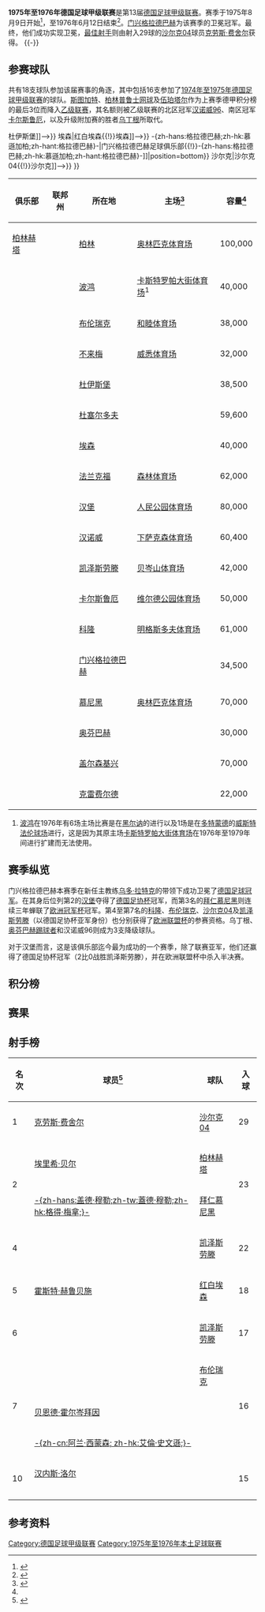 {{noteTA
|G1=足球
|G2=德甲
|G3=uefa
}}
{{Infobox football league season
| competition                = [[德国足球甲级联赛|德国足球甲级联赛]]
| season                     = 1975–76
| winners                    = [[门兴格拉德巴赫足球俱乐部|-{zh-hans:格拉德巴赫;zh-hk:慕遜加柏;zh-hant:格拉德巴赫}-]]<small>（第 4 次夺冠）</small>
| relegated                  = [[乌丁根足球俱乐部|乌丁根]]、[[奥芬巴赫踢球者|奥芬巴赫踢球者]]、<br>[[汉诺威96|汉诺威96]]
| continentalcup1            = [[1976–77年欧洲冠军杯|欧洲冠军杯]]
| continentalcup1 qualifiers = [[门兴格拉德巴赫足球俱乐部|-{zh-hans:格拉德巴赫;zh-hk:慕遜加柏;zh-hant:格拉德巴赫}-]]、<br>[[拜仁慕尼黑|拜仁慕尼黑]]<small>（卫冕冠军）</small>
| continentalcup2            = [[1976–77年欧洲优胜者杯|欧洲优胜者杯]]
| continentalcup2 qualifiers = [[汉堡足球俱乐部|汉堡]]
| continentalcup3            = [[1976–77年歐洲足協盃|欧洲联盟杯]]
| continentalcup3 qualifiers = [[科隆足球俱乐部|科隆]]、[[布伦瑞克足球俱乐部|布伦瑞克]]、[[沙尔克04|沙尔克04]]、<br>[[凯泽斯劳滕足球俱乐部|凯泽斯劳滕]]
| league topscorer           = [[克劳斯·费舍尔|克劳斯·费舍尔]]<small>（29球）</small>
| biggest home win           = [[法兰克福足球俱乐部|法兰克福]] 6–0 [[波鸿足球俱乐部|波鸿]]<br>[[法兰克福足球俱乐部|法兰克福]] 6–0 [[拜仁慕尼黑|拜仁慕尼黑]]
| biggest away win           = [[乌丁根足球俱乐部|乌丁根]] 0–5 [[法兰克福足球俱乐部|法兰克福]]
| highest scoring            = [[拜仁慕尼黑|拜仁慕尼黑]] 7–4 [[柏林赫塔|柏林赫塔]]
| matches                    = 306
| total goals                = 1009
| attendance                 = 7093100
| prevseason                 = [[1974年至1975年德国足球甲级联赛|1974–75]]
| nextseason                 = [[1976年至1977年德国足球甲级联赛|1976–77]]
}}
'''1975年至1976年德国足球甲级联赛'''是第13届[[德国足球甲级联赛|德国足球甲级联赛]]。赛季于1975年8月9日开始<ref>{{de}}{{cite web|url=http://www.dfb.de/index.php?id=329686|title=Schedule Round 1|publisher=DFB|deadurl=yes|archiveurl=https://web.archive.org/web/20110608081759/http://www.dfb.de/index.php?id=329686|archivedate=2011-06-08|accessdate=2014-10-13}}</ref>，至1976年6月12日结束<ref>{{de}}{{cite web|url=http://www.dfb.de/index.php?id=330048|title=Archive 1975/1976 Round 34|publisher=DFB|deadurl=yes|archiveurl=https://web.archive.org/web/20110608081815/http://www.dfb.de/index.php?id=330048|archivedate=2011-06-08|accessdate=2014-10-13}}</ref>。[[门兴格拉德巴赫足球俱乐部|门兴格拉德巴赫]]为该赛季的卫冕冠军。最终，他们成功实现卫冕，[[德国足球甲级联赛最佳射手|最佳射手]]则由射入29球的[[沙尔克04|沙尔克04]]球员[[克劳斯·费舍尔|克劳斯·费舍尔]]获得。
{{TOC left}}
{{-}}

==参赛球队==
共有18支球队参加该届赛事的角逐，其中包括16支参加了[[1974年至1975年德国足球甲级联赛|1974年至1975年德国足球甲级联赛]]的球队。[[斯图加特足球俱乐部|斯图加特]]、[[柏林普鲁士网球|柏林普鲁士网球]]及[[伍珀塔尔足球俱乐部|伍珀塔尔]]作为上赛季德甲积分榜的最后3位而降入[[德国足球乙级联赛|乙级联赛]]，其名额则被乙级联赛的北区冠军[[汉诺威96|汉诺威96]]、南区冠军[[卡尔斯鲁厄足球俱乐部|卡尔斯鲁厄]]，以及升级附加赛的胜者[[烏丁根足球俱樂部|乌丁根]]所取代。

{{Location map+ |FRG and West Berlin |width=375 |float=right |caption=1974-75赛季德甲联赛球队分布图 |places=
{{Location map~ |FRG and West Berlin |lat=52.511274|long=13.242632|label=[[柏林赫塔|柏林赫塔]] |position=left}}
{{Location map~ |FRG and West Berlin |lat=51.482987|long=7.211397 |label=<small>[[波鸿足球俱乐部|波鸿]]</small> }}
{{Location map~ |FRG and West Berlin |lat=52.290116|long=10.521575|label=[[布伦瑞克足球俱乐部|布伦瑞克]]|position=bottom}}
{{Location map~ |FRG and West Berlin |lat=53.065337|long=8.836722 |label=[[云达不来梅|云达不来梅]] |position=left}}
{{Location map~ |FRG and West Berlin |lat=51.409033|long=6.778664 |label=<!--[[杜伊斯堡足球俱乐部{{!}}杜伊斯堡|杜伊斯堡足球俱乐部{{!}}杜伊斯堡]]-->}}
{{Location map~ |FRG and West Berlin |lat=51.261593|long=6.733204 |label=<small>[[杜塞尔多夫足球俱乐部|杜塞尔多夫]]</small> |position=right}}
{{Location map~ |FRG and West Berlin |lat=51.485833|long=6.977778 |label=<!--[[红白埃森{{!}}埃森|红白埃森{{!}}埃森]]-->}}
{{Location map~ |FRG and West Berlin |lat=50.069206|long=8.644234 |label=[[法兰克福足球俱乐部|法兰克福]] |position=left}}
{{Location map~ |FRG and West Berlin |lat=53.587095|long=9.898711 |label=[[汉堡足球俱乐部|汉堡]] |position=left}}
{{Location map~ |FRG and West Berlin |lat=52.360771|long=9.730700|label=[[汉诺威96|汉诺威]]|position=left}}
{{Location map~ |FRG and West Berlin |lat=49.434705|long=7.776408 |label=[[凯泽斯劳滕足球俱乐部|凯泽斯劳滕]]}}
{{Location map~ |FRG and West Berlin |lat=49.021176|long=8.413021|label=[[卡尔斯鲁厄足球俱乐部|卡尔斯鲁厄]]}}
{{Location map~ |FRG and West Berlin |lat=50.933224|long=6.874697 |label=<small>[[科隆足球俱乐部|科隆]]</small>|position=bottom}}
{{Location map~ |FRG and West Berlin |lat=51.208908|long=6.439549 |label=<small>[[门兴格拉德巴赫足球俱乐部{{!}}-{zh-hans:格拉德巴赫;zh-hk:慕遜加柏;zh-hant:格拉德巴赫}-|门兴格拉德巴赫足球俱乐部{{!}}-{zh-hans:格拉德巴赫;zh-hk:慕遜加柏;zh-hant:格拉德巴赫}-]]</small>|position=bottom}}
{{Location map~ |FRG and West Berlin |lat=48.110950|long=11.574578|label=[[拜仁慕尼黑|拜仁慕尼黑]]}}
{{Location map~ |FRG and West Berlin |lat=50.094664|long=8.798746|label=[[奥芬巴赫踢球者|奥芬巴赫]]}}
{{Location map~ |FRG and West Berlin |lat=51.529752|long=7.079809 |label=<!--[[沙尔克04{{!}}沙尔克|沙尔克04{{!}}沙尔克]]-->}}
{{Location map~ |FRG and West Berlin |lat=51.338858|long=6.603603 |label=<small>[[乌丁根足球俱乐部|乌丁根]]</small>|position=left}}
<!--DISPLAY FIXES FOR RUHR AREA TEAMS-->
{{Location map~ |FRG and West Berlin |mark=TransparentPlaceholder.png |lat=51.32 |long=6.78 |label=<small>[[杜伊斯堡足球俱乐部|杜伊斯堡]]</small> |position=left}}
{{Location map~ |FRG and West Berlin |mark=TransparentPlaceholder.png |lat=51.56 |long=7.14 |label=<small>[[红白埃森|埃森]]</small> |position=left}}
{{Location map~ |FRG and West Berlin |mark=TransparentPlaceholder.png |lat=51.61 |long=6.92 |label=<small>[[沙尔克04|沙尔克04]]</small>}}
}}
{| class="wikitable sortable"
|-
! 俱乐部
! 联邦州
! 所在地
! 主场<ref name="Vereinslexikon">{{de}}{{cite book|last=Grüne|first=Hardy|title=Enzyklopädie des deutschen Ligafußballs, Band 7: Vereinslexikon|publisher=AGON Sportverlag|location=Kassel|year=2001|isbn=3-89784-147-9}}</ref>
! 容量<ref name="Vereinslexikon" />
|-
| [[柏林赫塔|柏林赫塔]]
| {{flag|Berlin}}
| [[柏林|柏林]]
| [[柏林奥林匹克体育场|奥林匹克体育场]]
| 100,000
|-
| {{sort|Bochum|[[波鸿足球俱乐部|波鸿]]}}
| {{flag|North Rhine-Westphalia}}
| [[波鸿|波鸿]]
| [[鲁尔球场|卡斯特罗帕大街体育场]]<sup>1</sup>
| 40,000
|-
| {{sort|Braunschweig|[[布伦瑞克足球俱乐部|布伦瑞克]]}}
| {{flag|Lower Saxony}}
| [[布伦瑞克|布伦瑞克]]
| [[和睦体育场|和睦体育场]]
| 38,000
|-
| {{sort|Bremen|[[云达不来梅|云达不来梅]]}}
| {{flag|Bremen|name=Bremen (state)}}
| [[不来梅|不来梅]]
| [[威悉体育场|威悉体育场]]
| 32,000
|-
| {{sort|Duisburg|[[杜伊斯堡足球俱乐部|杜伊斯堡]]}}
| {{flag|North Rhine-Westphalia}}
| [[杜伊斯堡|杜伊斯堡]]
| {{link-de|维道体育场|Wedaustadion}}
| 38,500
|-
| {{sort|Düsseldorf|[[杜塞尔多夫足球俱乐部|杜塞尔多夫]]}}
| {{flag|North Rhine-Westphalia}}
| [[杜塞尔多夫|杜塞尔多夫]]
| {{link-de|莱茵体育场|Rheinstadion}}
| 59,600
|-
| {{sort|Essen|[[红白埃森|红白埃森]]}}
| {{flag|North Rhine-Westphalia}}
| [[埃森|埃森]]
| {{link-de|格奥尔格·梅尔彻斯体育场|Georg-Melches-Stadion}}
| 40,000
|-
| {{sort|Frankfurt|[[法兰克福足球俱乐部|法兰克福]]}}
| {{flag|Hesse}}
| [[法兰克福|法兰克福]]
| [[商业银行竞技场|森林体育场]]
| 62,000
|-
| {{sort|Hamburg|[[汉堡足球俱乐部|汉堡]]}}
| {{flag|Hamburg}}
| [[汉堡|汉堡]]
| [[人民公园体育场|人民公园体育场]]
| 80,000
|-
| {{sort|Hannover|[[汉诺威96|汉诺威96]]}}
| {{flag|Lower Saxony}}
| [[汉诺威|汉诺威]]
| [[下萨克森体育场|下萨克森体育场]]
| 60,400
|-
| {{sort|Kaiserslautern|[[凯泽斯劳滕足球俱乐部|凯泽斯劳滕]]}}
| {{flag|Rhineland-Palatinate}}
| [[凯泽斯劳滕|凯泽斯劳滕]]
| [[弗里茨·瓦尔特体育场|贝岑山体育场]]
| 42,000
|-
| {{sort|Karlsruhe|[[卡尔斯鲁厄足球俱乐部|卡尔斯鲁厄]]}}
|{{flag|Baden-Württemberg}}
| [[卡尔斯鲁厄|卡尔斯鲁厄]]
| [[维尔德公园体育场|维尔德公园体育场]]
| 50,000
|-
| {{sort|Köln|[[科隆足球俱乐部|科隆]]}}
| {{flag|North Rhine-Westphalia}}
| [[科隆|科隆]]
| [[莱茵能源球场|明格斯多夫体育场]]
| 61,000
|-
| {{sort|Mönchengladbach|[[门兴格拉德巴赫足球俱乐部|门兴格拉德巴赫]]}}
| {{flag|North Rhine-Westphalia}}
| [[门兴格拉德巴赫|门兴格拉德巴赫]]
| {{link-de|博克尔山体育场|Bökelbergstadion}}
| 34,500
|-
| {{sort|München Bayern|[[拜仁慕尼黑|拜仁慕尼黑]]}}
| {{flag|Bavaria}}
| [[慕尼黑|慕尼黑]]
| [[慕尼黑奥林匹克体育场|奥林匹克体育场]]
| 70,000
|-
| {{sort|Neunkirchen|[[奥芬巴赫踢球者|奥芬巴赫踢球者]]}}
|{{flag|Hesse}}
| [[奥芬巴赫|奥芬巴赫]]
| {{link-de|比伯山麓体育场|Stadion am Bieberer Berg}}
| 30,000
|-
| {{sort|Schalke|[[沙尔克04|沙尔克04]]}}
| {{flag|North Rhine-Westphalia}}
| [[盖尔森基兴|盖尔森基兴]]
| {{link-de|公园体育场|Parkstadion}}
| 70,000
|-
| {{sort|Uerdingen|[[乌丁根足球俱乐部|乌丁根]]}}
| {{flag|North Rhine-Westphalia}}
| [[克雷费尔德|克雷费尔德]]
| {{link-de|格罗滕堡体育场|Grotenburg-Stadion}}
| 22,000
|}

#[[波鸿足球俱乐部|波鸿]]在1976年有6场主场比赛是在[[黑尔讷|黑尔讷]]的{{link-en|斯特伦克德城堡体育场|Stadion am Schloss Strünkede}}进行以及1场是在[[多特蒙德|多特蒙德]]的[[威斯特法伦球场|威斯特法伦球场]]进行，这是因为其原主场[[鲁尔球场|卡斯特罗帕大街体育场]]在1976年至1979年间进行扩建而无法使用。

==赛季纵览==
门兴格拉德巴赫本赛季在新任主教练[[乌多·拉特克|乌多·拉特克]]的带领下成功卫冕了[[德国足球冠军|德国足球冠军]]。在其身后位列第2的[[汉堡足球俱乐部|汉堡]]夺得了[[德国足协杯|德国足协杯]]冠军，而第3名的[[拜仁慕尼黑|拜仁慕尼黑]]则连续三年蝉联了[[欧洲冠军杯|欧洲冠军杯]]冠军。第4至第7名的[[科隆足球俱乐部|科隆]]、[[布伦瑞克足球俱乐部|布伦瑞克]]、[[沙尔克04|沙尔克04]]及[[凯泽斯劳滕足球俱乐部|凯泽斯劳滕]]（以德国足协杯亚军身份）也分别获得了[[欧洲联盟杯|欧洲联盟杯]]的参赛资格。乌丁根、[[奥芬巴赫踢球者|奥芬巴赫踢球者]]和汉诺威96则成为3支降级球队。

对于汉堡而言，这是该俱乐部迄今最为成功的一个赛季，除了联赛亚军，他们还赢得了德国足协杯冠军（2比0战胜凯泽斯劳滕），并在欧洲联盟杯中杀入半决赛。

==积分榜==
{{Fb cl header}}
{{Fb cl2 team 2pts |p=1 |t=[[门兴格拉德巴赫足球俱乐部|门兴格拉德巴赫]] |w=16|d=13|l=5 |gf=66|ga=37|bc=#ACE1AF|champion=y}}
{{Fb cl3 qr |rows=1 |competition=[[1976–77年欧洲冠军杯#第一圈|1976–77年欧洲冠军杯第一圈]]}}
{{Fb cl2 team 2pts |p=2 |t=[[汉堡足球俱乐部|汉堡]] |w=17|d=7 |l=10|gf=59|ga=32|bc=#FFFF75}}
{{Fb cl3 qr |rows=1 |competition=[[1976–77年欧洲优胜者杯|1976–77年欧洲优胜者杯第一圈]]}}
{{Fb cl2 team 2pts |p=3 |t=[[拜仁慕尼黑|拜仁慕尼黑]] |w=15|d=10|l=9 |gf=72|ga=50|bc=#ACE1AF}}
{{Fb cl3 qr |rows=1 |competition=[[1976–77年欧洲冠军杯#第一圈|1976–77年欧洲冠军杯第一圈]]|nt=1}}
{{Fb cl2 team 2pts |p=4 |t=[[科隆足球俱乐部|科隆]] |w=14|d=11|l=9 |gf=62|ga=45|bc=#97DEFF}}
{{Fb cl3 qr |rows=2 |competition=[[1976–77年歐洲足協盃#第一圈|1976–77年欧洲联盟杯第一圈]]}}
{{Fb cl2 team 2pts |p=5 |t=[[布伦瑞克足球俱乐部|布伦瑞克]] |w=14|d=11|l=9 |gf=52|ga=48|bc=#97DEFF}}
{{Fb cl2 team 2pts |p=6 |t=[[沙尔克04|沙尔克04]] |w=13|d=11|l=10|gf=76|ga=55|bc=#97DEFF}}
{{Fb cl3 qr |rows=1 |competition=[[1976–77年歐洲足協盃#第一圈|1976–77年欧洲联盟杯第一圈]]|nt=1}}
{{Fb cl2 team 2pts |p=7 |t=[[凯泽斯劳滕足球俱乐部|凯泽斯劳滕]] |w=15|d=7 |l=12|gf=66|ga=60|bc=#97DEFF}}
{{Fb cl3 qr |rows=1 |competition=[[1976–77年歐洲足協盃#第一圈|1976–77年欧洲联盟杯第一圈]]|nt=2}}
{{Fb cl2 team 2pts |p=8 |t=[[红白埃森|红白埃森]] |w=13|d=11|l=10|gf=61|ga=67}}
{{Fb cl2 team 2pts |p=9 |t=[[法兰克福足球俱乐部|法兰克福]] |w=13|d=10|l=11|gf=79|ga=58}}
{{Fb cl2 team 2pts |p=10|t=[[杜伊斯堡足球俱乐部|杜伊斯堡]] |w=13|d=7 |l=14|gf=55|ga=62}}
{{Fb cl2 team 2pts |p=11|t=[[柏林赫塔|柏林赫塔]] |w=11|d=10|l=13|gf=59|ga=61}}
{{Fb cl2 team 2pts |p=12|t=[[杜塞尔多夫足球俱乐部|杜塞尔多夫]] |w=10|d=10|l=14|gf=47|ga=57}}
{{Fb cl2 team 2pts |p=13|t=[[云达不来梅|云达不来梅]] |w=11|d=8 |l=15|gf=44|ga=55}}
{{Fb cl2 team 2pts |p=14|t=[[波鸿足球俱乐部|波鸿]] |w=12|d=6 |l=16|gf=49|ga=62}}
{{Fb cl2 team 2pts |p=15|t=[[卡尔斯鲁厄足球俱乐部|卡尔斯鲁厄]] |w=12|d=6 |l=16|gf=46|ga=59}}
{{Fb cl2 team 2pts |p=16|t=[[汉诺威96|汉诺威96]] |w=9 |d=9 |l=16|gf=48|ga=60|bc=#FF8888|relegated=y}}
{{Fb cl3 qr |relegation=yes |rows=3 |competition={{link-de|1976年至1977年德国足球乙级联赛|2. Bundesliga 1976/77|1976–77年乙级联赛}}}}
{{Fb cl2 team 2pts |p=17|t=[[奥芬巴赫踢球者|奥芬巴赫踢球者]] |w=9 |d=9 |l=16|gf=40|ga=72|bc=#FF8888|relegated=y}}
{{Fb cl2 team 2pts |p=18|t=[[乌丁根足球俱乐部|乌丁根]] |w=6 |d=10|l=18|gf=28|ga=69|bc=#FF8888|relegated=y}}
{{Fb cl footer |s=[https://web.archive.org/web/20131228020817/http://www.dfb.de/index.php?id=330049 www.dfb.de] |nt=<sup>1</sup>因[[拜仁慕尼黑|拜仁慕尼黑]]赢得了[[1974–75年欧洲冠军杯|1974–75年欧洲冠军杯]]而以卫冕冠军身份自动获得参赛资格。其[[1976–77年歐洲足協盃|欧洲联盟杯]]参赛资格由联赛排名第6的[[沙尔克04|沙尔克04]]入替。<br /><sup>2</sup>因[[汉堡足球俱乐部|汉堡]]获得了[[1976–77年欧洲优胜者|欧洲优胜者杯]]的参赛权，其[[1976–77年歐洲足協盃|欧洲联盟杯]]的参赛资格由{{link-en|1975年至1976年德国足协杯|1975–76 DFB-Pokal|德国足协杯}}亚军[[凯泽斯劳滕足球俱乐部|凯泽斯劳滕]]入替。|u=2011-12}}

==赛果==
<!--CONTENT TO BE ADDED LATER-->
{{Fb r header |nt=18 | Hertha BSC | Bochum | Braunschweig | Werder Bremen | Duisburg | Düsseldorf | Essen | Frankfurt | Hamburg | Hannover | Kaiserslautern | Karlsruhe | Köln | Mönchengladbach | Bayern Munich | Offenbach | Schalke 04 | Uerdingen}}

{{Fb r team |t=Hertha BSC |bg=y}}
<!--     Hertha BSC --> {{Fb r|r=null }}
<!--         Bochum --> {{Fb r|gf=4 |ga=1 }}
<!--   Braunschweig --> {{Fb r|gf=1 |ga=0 }}
<!--         Bremen --> {{Fb r|gf=0 |ga=0 }}
<!--       Duisburg --> {{Fb r|gf=1 |ga=2 }}
<!--     Düsseldorf --> {{Fb r|gf=2 |ga=2 }}
<!--          Essen --> {{Fb r|gf=2 |ga=2 }}
<!--      Frankfurt --> {{Fb r|gf=4 |ga=4 }}
<!--        Hamburg --> {{Fb r|gf=1 |ga=1 }}
<!--       Hannover --> {{Fb r|gf=1 |ga=0 }}
<!-- Kaiserslautern --> {{Fb r|gf=3 |ga=0 }}
<!--      Karlsruhe --> {{Fb r|gf=1 |ga=1 }}
<!--           Köln --> {{Fb r|gf=2 |ga=1 }}
<!--     M'gladbach --> {{Fb r|gf=3 |ga=0 }}
<!--  Bayern Munich --> {{Fb r|gf=2 |ga=1 }}
<!--      Offenbach --> {{Fb r|gf=1 |ga=0 }}
<!--        Schalke --> {{Fb r|gf=2 |ga=1 }}
<!--      Uerdingen --> {{Fb r|gf=5 |ga=0 }}

{{Fb r team |t=Bochum |bg=y}}
<!--     Hertha BSC --> {{Fb r|gf=2 |ga=0 }}
<!--         Bochum --> {{Fb r|r=null }}
<!--   Braunschweig --> {{Fb r|gf=2 |ga=0 }}
<!--         Bremen --> {{Fb r|gf=0 |ga=3 }}
<!--       Duisburg --> {{Fb r|gf=1 |ga=2 }}
<!--     Düsseldorf --> {{Fb r|gf=0 |ga=1 }}
<!--          Essen --> {{Fb r|gf=2 |ga=1 }}
<!--      Frankfurt --> {{Fb r|gf=5 |ga=3 }}
<!--        Hamburg --> {{Fb r|gf=0 |ga=3 }}
<!--       Hannover --> {{Fb r|gf=2 |ga=0 }}
<!-- Kaiserslautern --> {{Fb r|gf=2 |ga=0 }}
<!--      Karlsruhe --> {{Fb r|gf=4 |ga=2 }}
<!--           Köln --> {{Fb r|gf=1 |ga=0 }}
<!--     M'gladbach --> {{Fb r|gf=2 |ga=0 }}
<!--  Bayern Munich --> {{Fb r|gf=3 |ga=1 }}
<!--      Offenbach --> {{Fb r|gf=5 |ga=1 }}
<!--        Schalke --> {{Fb r|gf=1 |ga=4 }}
<!--      Uerdingen --> {{Fb r|gf=3 |ga=0 }}

{{Fb r team |t=Braunschweig |bg=y}}
<!--     Hertha BSC --> {{Fb r|gf=5 |ga=2 }}
<!--         Bochum --> {{Fb r|gf=1 |ga=1 }}
<!--   Braunschweig --> {{Fb r|r=null }}
<!--         Bremen --> {{Fb r|gf=3 |ga=2 }}
<!--       Duisburg --> {{Fb r|gf=3 |ga=1 }}
<!--     Düsseldorf --> {{Fb r|gf=3 |ga=1 }}
<!--          Essen --> {{Fb r|gf=1 |ga=1 }}
<!--      Frankfurt --> {{Fb r|gf=2 |ga=0 }}
<!--        Hamburg --> {{Fb r|gf=1 |ga=0 }}
<!--       Hannover --> {{Fb r|gf=3 |ga=2 }}
<!-- Kaiserslautern --> {{Fb r|gf=2 |ga=0 }}
<!--      Karlsruhe --> {{Fb r|gf=2 |ga=0 }}
<!--           Köln --> {{Fb r|gf=0 |ga=0 }}
<!--     M'gladbach --> {{Fb r|gf=0 |ga=0 }}
<!--  Bayern Munich --> {{Fb r|gf=1 |ga=1 }}
<!--      Offenbach --> {{Fb r|gf=5 |ga=1 }}
<!--        Schalke --> {{Fb r|gf=4 |ga=1 }}
<!--      Uerdingen --> {{Fb r|gf=1 |ga=0 }}

{{Fb r team |t=Werder Bremen |bg=y}}
<!--     Hertha BSC --> {{Fb r|gf=3 |ga=2 }}
<!--         Bochum --> {{Fb r|gf=4 |ga=1 }}
<!--   Braunschweig --> {{Fb r|gf=0 |ga=1 }}
<!--         Bremen --> {{Fb r|r=null }}
<!--       Duisburg --> {{Fb r|gf=2 |ga=0 }}
<!--     Düsseldorf --> {{Fb r|gf=3 |ga=0 }}
<!--          Essen --> {{Fb r|gf=3 |ga=3 }}
<!--      Frankfurt --> {{Fb r|gf=1 |ga=2 }}
<!--        Hamburg --> {{Fb r|gf=1 |ga=3 }}
<!--       Hannover --> {{Fb r|gf=0 |ga=0 }}
<!-- Kaiserslautern --> {{Fb r|gf=3 |ga=2 }}
<!--      Karlsruhe --> {{Fb r|gf=1 |ga=0 }}
<!--           Köln --> {{Fb r|gf=3 |ga=2 }}
<!--     M'gladbach --> {{Fb r|gf=2 |ga=2 }}
<!--  Bayern Munich --> {{Fb r|gf=0 |ga=0 }}
<!--      Offenbach --> {{Fb r|gf=3 |ga=1 }}
<!--        Schalke --> {{Fb r|gf=1 |ga=1 }}
<!--      Uerdingen --> {{Fb r|gf=3 |ga=0 }}

{{Fb r team |t=Duisburg |bg=y}}
<!--     Hertha BSC --> {{Fb r|gf=2 |ga=1 }}
<!--         Bochum --> {{Fb r|gf=1 |ga=1 }}
<!--   Braunschweig --> {{Fb r|gf=1 |ga=0 }}
<!--         Bremen --> {{Fb r|gf=2 |ga=0 }}
<!--       Duisburg --> {{Fb r|r=null }}
<!--     Düsseldorf --> {{Fb r|gf=2 |ga=2 }}
<!--          Essen --> {{Fb r|gf=4 |ga=0 }}
<!--      Frankfurt --> {{Fb r|gf=1 |ga=1 }}
<!--        Hamburg --> {{Fb r|gf=1 |ga=1 }}
<!--       Hannover --> {{Fb r|gf=4 |ga=3 }}
<!-- Kaiserslautern --> {{Fb r|gf=1 |ga=2 }}
<!--      Karlsruhe --> {{Fb r|gf=1 |ga=0 }}
<!--           Köln --> {{Fb r|gf=0 |ga=4 }}
<!--     M'gladbach --> {{Fb r|gf=2 |ga=3 }}
<!--  Bayern Munich --> {{Fb r|gf=1 |ga=1 }}
<!--      Offenbach --> {{Fb r|gf=6 |ga=2 }}
<!--        Schalke --> {{Fb r|gf=1 |ga=3 }}
<!--      Uerdingen --> {{Fb r|gf=2 |ga=0 }}

{{Fb r team |t=Düsseldorf |bg=y}}
<!--     Hertha BSC --> {{Fb r|gf=2 |ga=1 }}
<!--         Bochum --> {{Fb r|gf=3 |ga=1 }}
<!--   Braunschweig --> {{Fb r|gf=3 |ga=3 }}
<!--         Bremen --> {{Fb r|gf=3 |ga=0 }}
<!--       Duisburg --> {{Fb r|gf=1 |ga=3 }}
<!--     Düsseldorf --> {{Fb r|r=null }}
<!--          Essen --> {{Fb r|gf=5 |ga=2 }}
<!--      Frankfurt --> {{Fb r|gf=1 |ga=1 }}
<!--        Hamburg --> {{Fb r|gf=1 |ga=0 }}
<!--       Hannover --> {{Fb r|gf=3 |ga=0 }}
<!-- Kaiserslautern --> {{Fb r|gf=5 |ga=1 }}
<!--      Karlsruhe --> {{Fb r|gf=0 |ga=2 }}
<!--           Köln --> {{Fb r|gf=0 |ga=0 }}
<!--     M'gladbach --> {{Fb r|gf=1 |ga=1 }}
<!--  Bayern Munich --> {{Fb r|gf=1 |ga=1 }}
<!--      Offenbach --> {{Fb r|gf=0 |ga=0 }}
<!--        Schalke --> {{Fb r|gf=1 |ga=2 }}
<!--      Uerdingen --> {{Fb r|gf=2 |ga=0 }}

{{Fb r team |t=Essen |bg=y}}
<!--     Hertha BSC --> {{Fb r|gf=3 |ga=1 }}
<!--         Bochum --> {{Fb r|gf=1 |ga=0 }}
<!--   Braunschweig --> {{Fb r|gf=2 |ga=2 }}
<!--         Bremen --> {{Fb r|gf=2 |ga=0 }}
<!--       Duisburg --> {{Fb r|gf=5 |ga=2 }}
<!--     Düsseldorf --> {{Fb r|gf=2 |ga=2 }}
<!--          Essen --> {{Fb r|r=null }}
<!--      Frankfurt --> {{Fb r|gf=4 |ga=3 }}
<!--        Hamburg --> {{Fb r|gf=1 |ga=1 }}
<!--       Hannover --> {{Fb r|gf=1 |ga=0 }}
<!-- Kaiserslautern --> {{Fb r|gf=5 |ga=1 }}
<!--      Karlsruhe --> {{Fb r|gf=1 |ga=0 }}
<!--           Köln --> {{Fb r|gf=2 |ga=3 }}
<!--     M'gladbach --> {{Fb r|gf=1 |ga=3 }}
<!--  Bayern Munich --> {{Fb r|gf=3 |ga=3 }}
<!--      Offenbach --> {{Fb r|gf=2 |ga=2 }}
<!--        Schalke --> {{Fb r|gf=0 |ga=0 }}
<!--      Uerdingen --> {{Fb r|gf=2 |ga=1 }}

{{Fb r team |t=Frankfurt |bg=y}}
<!--     Hertha BSC --> {{Fb r|gf=1 |ga=1 }}
<!--         Bochum --> {{Fb r|gf=6 |ga=0 }}
<!--   Braunschweig --> {{Fb r|gf=6 |ga=1 }}
<!--         Bremen --> {{Fb r|gf=2 |ga=0 }}
<!--       Duisburg --> {{Fb r|gf=1 |ga=1 }}
<!--     Düsseldorf --> {{Fb r|gf=5 |ga=2 }}
<!--          Essen --> {{Fb r|gf=1 |ga=3 }}
<!--      Frankfurt --> {{Fb r|r=null }}
<!--        Hamburg --> {{Fb r|gf=1 |ga=0 }}
<!--       Hannover --> {{Fb r|gf=5 |ga=1 }}
<!-- Kaiserslautern --> {{Fb r|gf=1 |ga=1 }}
<!--      Karlsruhe --> {{Fb r|gf=0 |ga=2 }}
<!--           Köln --> {{Fb r|gf=2 |ga=2 }}
<!--     M'gladbach --> {{Fb r|gf=1 |ga=1 }}
<!--  Bayern Munich --> {{Fb r|gf=6 |ga=0 }}
<!--      Offenbach --> {{Fb r|gf=1 |ga=0 }}
<!--        Schalke --> {{Fb r|gf=2 |ga=1 }}
<!--      Uerdingen --> {{Fb r|gf=3 |ga=1 }}

{{Fb r team |t=Hamburg |bg=y}}
<!--     Hertha BSC --> {{Fb r|gf=2 |ga=1 }}
<!--         Bochum --> {{Fb r|gf=5 |ga=3 }}
<!--   Braunschweig --> {{Fb r|gf=4 |ga=0 }}
<!--         Bremen --> {{Fb r|gf=1 |ga=2 }}
<!--       Duisburg --> {{Fb r|gf=3 |ga=0 }}
<!--     Düsseldorf --> {{Fb r|gf=3 |ga=1 }}
<!--          Essen --> {{Fb r|gf=4 |ga=1 }}
<!--      Frankfurt --> {{Fb r|gf=4 |ga=2 }}
<!--        Hamburg --> {{Fb r|r=null }}
<!--       Hannover --> {{Fb r|gf=3 |ga=0 }}
<!-- Kaiserslautern --> {{Fb r|gf=2 |ga=0 }}
<!--      Karlsruhe --> {{Fb r|gf=3 |ga=0 }}
<!--           Köln --> {{Fb r|gf=2 |ga=1 }}
<!--     M'gladbach --> {{Fb r|gf=0 |ga=0 }}
<!--  Bayern Munich --> {{Fb r|gf=0 |ga=1 }}
<!--      Offenbach --> {{Fb r|gf=2 |ga=0 }}
<!--        Schalke --> {{Fb r|gf=4 |ga=1 }}
<!--      Uerdingen --> {{Fb r|gf=0 |ga=0 }}

{{Fb r team |t=Hannover |bg=y}}
<!--     Hertha BSC --> {{Fb r|gf=2 |ga=6 }}
<!--         Bochum --> {{Fb r|gf=4 |ga=1 }}
<!--   Braunschweig --> {{Fb r|gf=2 |ga=0 }}
<!--         Bremen --> {{Fb r|gf=0 |ga=0 }}
<!--       Duisburg --> {{Fb r|gf=0 |ga=2 }}
<!--     Düsseldorf --> {{Fb r|gf=1 |ga=2 }}
<!--          Essen --> {{Fb r|gf=0 |ga=0 }}
<!--      Frankfurt --> {{Fb r|gf=3 |ga=2 }}
<!--        Hamburg --> {{Fb r|gf=1 |ga=0 }}
<!--       Hannover --> {{Fb r|r=null }}
<!-- Kaiserslautern --> {{Fb r|gf=2 |ga=0 }}
<!--      Karlsruhe --> {{Fb r|gf=2 |ga=0 }}
<!--           Köln --> {{Fb r|gf=3 |ga=3 }}
<!--     M'gladbach --> {{Fb r|gf=3 |ga=3 }}
<!--  Bayern Munich --> {{Fb r|gf=2 |ga=2 }}
<!--      Offenbach --> {{Fb r|gf=4 |ga=0 }}
<!--        Schalke --> {{Fb r|gf=1 |ga=1 }}
<!--      Uerdingen --> {{Fb r|gf=3 |ga=1 }}

{{Fb r team |t=Kaiserslautern |bg=y}}
<!--     Hertha BSC --> {{Fb r|gf=5 |ga=0 }}
<!--         Bochum --> {{Fb r|gf=2 |ga=1 }}
<!--   Braunschweig --> {{Fb r|gf=3 |ga=1 }}
<!--         Bremen --> {{Fb r|gf=4 |ga=0 }}
<!--       Duisburg --> {{Fb r|gf=3 |ga=0 }}
<!--     Düsseldorf --> {{Fb r|gf=2 |ga=1 }}
<!--          Essen --> {{Fb r|gf=5 |ga=0 }}
<!--      Frankfurt --> {{Fb r|gf=3 |ga=1 }}
<!--        Hamburg --> {{Fb r|gf=2 |ga=0 }}
<!--       Hannover --> {{Fb r|gf=2 |ga=2 }}
<!-- Kaiserslautern --> {{Fb r|r=null }}
<!--      Karlsruhe --> {{Fb r|gf=3 |ga=1 }}
<!--           Köln --> {{Fb r|gf=1 |ga=1 }}
<!--     M'gladbach --> {{Fb r|gf=0 |ga=3 }}
<!--  Bayern Munich --> {{Fb r|gf=2 |ga=1 }}
<!--      Offenbach --> {{Fb r|gf=2 |ga=2 }}
<!--        Schalke --> {{Fb r|gf=1 |ga=3 }}
<!--      Uerdingen --> {{Fb r|gf=1 |ga=2 }}

{{Fb r team |t=Karlsruhe |bg=y}}
<!--     Hertha BSC --> {{Fb r|gf=3 |ga=0 }}
<!--         Bochum --> {{Fb r|gf=2 |ga=2 }}
<!--   Braunschweig --> {{Fb r|gf=0 |ga=2 }}
<!--         Bremen --> {{Fb r|gf=2 |ga=0 }}
<!--       Duisburg --> {{Fb r|gf=2 |ga=2 }}
<!--     Düsseldorf --> {{Fb r|gf=1 |ga=0 }}
<!--          Essen --> {{Fb r|gf=1 |ga=2 }}
<!--      Frankfurt --> {{Fb r|gf=1 |ga=0 }}
<!--        Hamburg --> {{Fb r|gf=3 |ga=2 }}
<!--       Hannover --> {{Fb r|gf=3 |ga=2 }}
<!-- Kaiserslautern --> {{Fb r|gf=3 |ga=5 }}
<!--      Karlsruhe --> {{Fb r|r=null }}
<!--           Köln --> {{Fb r|gf=3 |ga=1 }}
<!--     M'gladbach --> {{Fb r|gf=2 |ga=4 }}
<!--  Bayern Munich --> {{Fb r|gf=1 |ga=2 }}
<!--      Offenbach --> {{Fb r|gf=2 |ga=1 }}
<!--        Schalke --> {{Fb r|gf=2 |ga=2 }}
<!--      Uerdingen --> {{Fb r|gf=1 |ga=0 }}

{{Fb r team |t=Köln |bg=y}}
<!--     Hertha BSC --> {{Fb r|gf=2 |ga=0 }}
<!--         Bochum --> {{Fb r|gf=1 |ga=0 }}
<!--   Braunschweig --> {{Fb r|gf=1 |ga=1 }}
<!--         Bremen --> {{Fb r|gf=1 |ga=1 }}
<!--       Duisburg --> {{Fb r|gf=3 |ga=2 }}
<!--     Düsseldorf --> {{Fb r|gf=4 |ga=0 }}
<!--          Essen --> {{Fb r|gf=3 |ga=0 }}
<!--      Frankfurt --> {{Fb r|gf=3 |ga=3 }}
<!--        Hamburg --> {{Fb r|gf=1 |ga=1 }}
<!--       Hannover --> {{Fb r|gf=2 |ga=1 }}
<!-- Kaiserslautern --> {{Fb r|gf=1 |ga=1 }}
<!--      Karlsruhe --> {{Fb r|gf=1 |ga=3 }}
<!--           Köln --> {{Fb r|r=null }}
<!--     M'gladbach --> {{Fb r|gf=0 |ga=4 }}
<!--  Bayern Munich --> {{Fb r|gf=1 |ga=0 }}
<!--      Offenbach --> {{Fb r|gf=4 |ga=0 }}
<!--        Schalke --> {{Fb r|gf=2 |ga=1 }}
<!--      Uerdingen --> {{Fb r|gf=4 |ga=0 }}

{{Fb r team |t=Mönchengladbach |bg=y}}
<!--     Hertha BSC --> {{Fb r|gf=1 |ga=1 }}
<!--         Bochum --> {{Fb r|gf=1 |ga=1 }}
<!--   Braunschweig --> {{Fb r|gf=0 |ga=0 }}
<!--         Bremen --> {{Fb r|gf=3 |ga=0 }}
<!--       Duisburg --> {{Fb r|gf=3 |ga=0 }}
<!--     Düsseldorf --> {{Fb r|gf=1 |ga=0 }}
<!--          Essen --> {{Fb r|gf=1 |ga=2 }}
<!--      Frankfurt --> {{Fb r|gf=4 |ga=2 }}
<!--        Hamburg --> {{Fb r|gf=1 |ga=1 }}
<!--       Hannover --> {{Fb r|gf=2 |ga=0 }}
<!-- Kaiserslautern --> {{Fb r|gf=3 |ga=0 }}
<!--      Karlsruhe --> {{Fb r|gf=4 |ga=0 }}
<!--           Köln --> {{Fb r|gf=2 |ga=1 }}
<!--     M'gladbach --> {{Fb r|r=null }}
<!--  Bayern Munich --> {{Fb r|gf=4 |ga=1 }}
<!--      Offenbach --> {{Fb r|gf=2 |ga=0 }}
<!--        Schalke --> {{Fb r|gf=0 |ga=2 }}
<!--      Uerdingen --> {{Fb r|gf=6 |ga=1 }}

{{Fb r team |t=Bayern Munich |bg=y}}
<!--     Hertha BSC --> {{Fb r|gf=7 |ga=4 }}
<!--         Bochum --> {{Fb r|gf=4 |ga=0 }}
<!--   Braunschweig --> {{Fb r|gf=1 |ga=1 }}
<!--         Bremen --> {{Fb r|gf=4 |ga=0 }}
<!--       Duisburg --> {{Fb r|gf=3 |ga=0 }}
<!--     Düsseldorf --> {{Fb r|gf=5 |ga=0 }}
<!--          Essen --> {{Fb r|gf=5 |ga=1 }}
<!--      Frankfurt --> {{Fb r|gf=1 |ga=1 }}
<!--        Hamburg --> {{Fb r|gf=1 |ga=0 }}
<!--       Hannover --> {{Fb r|gf=3 |ga=1 }}
<!-- Kaiserslautern --> {{Fb r|gf=3 |ga=4 }}
<!--      Karlsruhe --> {{Fb r|gf=2 |ga=0 }}
<!--           Köln --> {{Fb r|gf=1 |ga=2 }}
<!--     M'gladbach --> {{Fb r|gf=4 |ga=0 }}
<!--  Bayern Munich --> {{Fb r|r=null }}
<!--      Offenbach --> {{Fb r|gf=3 |ga=1 }}
<!--        Schalke --> {{Fb r|gf=3 |ga=2 }}
<!--      Uerdingen --> {{Fb r|gf=2 |ga=0 }}

{{Fb r team |t=Offenbach |bg=y}}
<!--     Hertha BSC --> {{Fb r|gf=2 |ga=1 }}
<!--         Bochum --> {{Fb r|gf=1 |ga=0 }}
<!--   Braunschweig --> {{Fb r|gf=4 |ga=2 }}
<!--         Bremen --> {{Fb r|gf=2 |ga=0 }}
<!--       Duisburg --> {{Fb r|gf=2 |ga=1 }}
<!--     Düsseldorf --> {{Fb r|gf=1 |ga=1 }}
<!--          Essen --> {{Fb r|gf=0 |ga=4 }}
<!--      Frankfurt --> {{Fb r|gf=2 |ga=1 }}
<!--        Hamburg --> {{Fb r|gf=3 |ga=2 }}
<!--       Hannover --> {{Fb r|gf=1 |ga=0 }}
<!-- Kaiserslautern --> {{Fb r|gf=1 |ga=4 }}
<!--      Karlsruhe --> {{Fb r|gf=0 |ga=0 }}
<!--           Köln --> {{Fb r|gf=1 |ga=5 }}
<!--     M'gladbach --> {{Fb r|gf=1 |ga=1 }}
<!--  Bayern Munich --> {{Fb r|gf=2 |ga=2 }}
<!--      Offenbach --> {{Fb r|r=null }}
<!--        Schalke --> {{Fb r|gf=1 |ga=1 }}
<!--      Uerdingen --> {{Fb r|gf=2 |ga=3 }}

{{Fb r team |t=Schalke |bg=y}}
<!--     Hertha BSC --> {{Fb r|gf=2 |ga=2 }}
<!--         Bochum --> {{Fb r|gf=1 |ga=1 }}
<!--   Braunschweig --> {{Fb r|gf=5 |ga=1 }}
<!--         Bremen --> {{Fb r|gf=4 |ga=2 }}
<!--       Duisburg --> {{Fb r|gf=5 |ga=1 }}
<!--     Düsseldorf --> {{Fb r|gf=2 |ga=0 }}
<!--          Essen --> {{Fb r|gf=5 |ga=1 }}
<!--      Frankfurt --> {{Fb r|gf=2 |ga=4 }}
<!--        Hamburg --> {{Fb r|gf=0 |ga=1 }}
<!--       Hannover --> {{Fb r|gf=1 |ga=2 }}
<!-- Kaiserslautern --> {{Fb r|gf=2 |ga=2 }}
<!--      Karlsruhe --> {{Fb r|gf=6 |ga=2 }}
<!--           Köln --> {{Fb r|gf=3 |ga=1 }}
<!--     M'gladbach --> {{Fb r|gf=2 |ga=2 }}
<!--  Bayern Munich --> {{Fb r|gf=2 |ga=2 }}
<!--      Offenbach --> {{Fb r|gf=1 |ga=1 }}
<!--        Schalke --> {{Fb r|r=null }}
<!--      Uerdingen --> {{Fb r|gf=5 |ga=1 }}

{{Fb r team |t=Uerdingen |bg=y}}
<!--     Hertha BSC --> {{Fb r|gf=1 |ga=1 }}
<!--         Bochum --> {{Fb r|gf=0 |ga=0 }}
<!--   Braunschweig --> {{Fb r|gf=0 |ga=0 }}
<!--         Bremen --> {{Fb r|gf=2 |ga=1 }}
<!--       Duisburg --> {{Fb r|gf=0 |ga=4 }}
<!--     Düsseldorf --> {{Fb r|gf=2 |ga=0 }}
<!--          Essen --> {{Fb r|gf=1 |ga=1 }}
<!--      Frankfurt --> {{Fb r|gf=0 |ga=5 }}
<!--        Hamburg --> {{Fb r|gf=0 |ga=1 }}
<!--       Hannover --> {{Fb r|gf=1 |ga=1 }}
<!-- Kaiserslautern --> {{Fb r|gf=2 |ga=2 }}
<!--      Karlsruhe --> {{Fb r|gf=1 |ga=1 }}
<!--           Köln --> {{Fb r|gf=1 |ga=1 }}
<!--     M'gladbach --> {{Fb r|gf=1 |ga=1 }}
<!--  Bayern Munich --> {{Fb r|gf=2 |ga=1 }}
<!--      Offenbach --> {{Fb r|gf=1 |ga=2 }}
<!--        Schalke --> {{Fb r|gf=3 |ga=2 }}
<!--      Uerdingen --> {{Fb r|r=null }}

{{Fb r footer |s=[http://www.dfb.de/index.php?id=93220 www.dfb.de] |u=2011-12}}

==射手榜==
{| class="wikitable" style="text-align:center"
|-
!名次
!球员<ref>{{de}}{{cite web|url=http://www.kicker.de/news/fussball/bundesliga/spieltag/1-bundesliga/1975-76/0/torjaeger-der-saison.html|title=1. Bundesliga Torjäger 1975/76|publisher=Kicker Online|accessdate=2014-10-13|archive-date=2019-05-01|archive-url=https://web.archive.org/web/20190501143204/https://www.kicker.de/news/fussball/bundesliga/spieltag/1-bundesliga/1975-76/0/torjaeger-der-saison.html|dead-url=no}}</ref>
!球队
!入球
|-
|1
|align="left"|{{flagicon|FRG}} [[克劳斯·费舍尔|克劳斯·费舍尔]]
|align="left"|[[沙尔克04|沙尔克04]]
|29
|-
|rowspan=2|2
|align="left"|{{flagicon|FRG}} [[埃里希·贝尔|埃里希·贝尔]]
|align="left"|[[柏林赫塔|柏林赫塔]]
|rowspan=2|23
|-
|align="left"|{{flagicon|FRG}} [[盖德·穆勒|-{zh-hans:盖德·穆勒;zh-tw:蓋德·穆勒;zh-hk:格得·梅拿;}-]]
|align="left"|[[拜仁慕尼黑|拜仁慕尼黑]]
|-
|4
|align="left"|{{flagicon|FRG}} {{link-de|克劳斯·托普穆勒|Klaus Toppmöller}}
|align="left"|[[凯泽斯劳滕足球俱乐部|凯泽斯劳滕]]
|22
|-
|5
|align="left"|{{flagicon|FRG}} [[霍斯特·赫鲁贝施|霍斯特·赫鲁贝施]]
|align="left"|[[红白埃森|红白埃森]]
|18
|-
|6
|align="left"|{{flagicon|SWE}} {{link-de|罗兰·桑贝里|Roland Sandberg}}
|align="left"|[[凯泽斯劳滕足球俱乐部|凯泽斯劳滕]]
|17
|-
|rowspan=3|7
|align="left"|{{flagicon|FRG}} {{link-de|沃尔夫冈·弗兰克|Wolfgang Frank (Fußballspieler)}}
|align="left"|[[布伦瑞克足球俱乐部|布伦瑞克]]
|rowspan=3|16
|-
|align="left"|{{flagicon|FRG}} [[贝恩德·霍尔岑拜因|贝恩德·霍尔岑拜因]]
|align="left"|{{fb team 法兰克福}}
|-
|align="left"|{{flagicon|DEN}} [[阿兰·西蒙森|-{zh-cn:阿兰·西蒙森; zh-hk:艾倫·史文遜;}-]]
|align="left"|{{fb team 门兴格拉德巴赫}}
|-
|rowspan=2|10
|align="left"|{{flagicon|FRG}} [[汉内斯·洛尔|汉内斯·洛尔]]
|align="left"|{{fb team Köln}}
|rowspan=2|15
|-
|align="left"|{{flagicon|FRG}} {{link-de|贝恩德·尼克尔|Bernd Nickel}}
|align="left"|{{fb team 法兰克福}}
|}

==参考资料==
{{reflist}}

{{德国足球甲级联赛}}

[[Category:德国足球甲级联赛|Category:德国足球甲级联赛]]
[[Category:1975年至1976年本土足球联赛|Category:1975年至1976年本土足球联赛]]